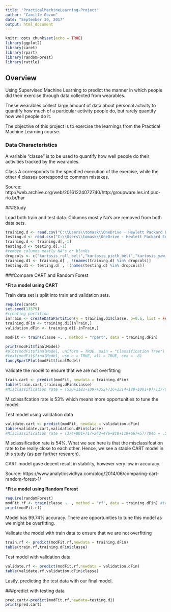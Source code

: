 ---
title: "PracticalMachineLearning-Project"
author: "Camille Gozun"
date: "September 30, 2017"
output: html_document
---

```{r setup, include=FALSE}
knitr::opts_chunk$set(echo = TRUE)
library(ggplot2)
library(caret)
library(rpart)
library(randomForest)
library(rattle)
```

## Overview

Using Supervised Machine Learning to predict the manner in which people did their exercise through data collected from wearables. 

These wearables collect large amount of data about personal activity to quantify how much of a particular activity people do, but rarely quantify how well people do it.

The objective of this project is to exercise the learnings from the Practical Machine Learning course.

### Data Characteristics

A variable "classe" is to be used to quantify how well people do their activities tracked by the wearables. 

Class A corresponds to the specified execution of the exercise, while the other 4 classes correspond to common mistakes. 

Source: http://web.archive.org/web/20161224072740/http:/groupware.les.inf.puc-rio.br/har

###Study

Load both train and test data. Columns mostly Na's are removed from both data sets. 
```{r}
training.d <- read.csv("C:\\Users\\tomask\\OneDrive - Hewlett Packard Enterprise\\A&DM R\\pml-training.csv", na.strings = c("NA",""))
testing.d <- read.csv("C:\\Users\\tomask\\OneDrive - Hewlett Packard Enterprise\\A&DM R\\pml-testing.csv",na.strings = c("NA",""))
training.d <- training.d[,-1]
testing.d <- testing.d[,-1]
#remove columns mostly NA's or blanks
dropcols <- c("kurtosis_roll_belt","kurtosis_picth_belt","kurtosis_yaw_belt","skewness_roll_belt","skewness_roll_belt.1","skewness_yaw_belt","max_roll_belt","max_picth_belt","max_yaw_belt","min_roll_belt","min_pitch_belt","min_yaw_belt","amplitude_roll_belt","amplitude_pitch_belt","amplitude_yaw_belt","var_total_accel_belt","avg_roll_belt","stddev_roll_belt","var_roll_belt","avg_pitch_belt","stddev_pitch_belt","var_pitch_belt","avg_yaw_belt","stddev_yaw_belt","var_yaw_belt","var_accel_arm","avg_roll_arm","stddev_roll_arm","var_roll_arm","avg_pitch_arm","stddev_pitch_arm","var_pitch_arm","avg_yaw_arm","stddev_yaw_arm","var_yaw_arm","kurtosis_roll_arm","kurtosis_picth_arm","kurtosis_yaw_arm","skewness_roll_arm","skewness_pitch_arm","skewness_yaw_arm","max_roll_arm","max_picth_arm","max_yaw_arm","min_roll_arm","min_pitch_arm","min_yaw_arm","amplitude_roll_arm","amplitude_pitch_arm","amplitude_yaw_arm","kurtosis_roll_dumbbell","kurtosis_picth_dumbbell","kurtosis_yaw_dumbbell","skewness_roll_dumbbell","skewness_pitch_dumbbell","skewness_yaw_dumbbell","max_roll_dumbbell","max_picth_dumbbell","max_yaw_dumbbell","min_roll_dumbbell","min_pitch_dumbbell","min_yaw_dumbbell","amplitude_roll_dumbbell","amplitude_pitch_dumbbell","amplitude_yaw_dumbbell","var_accel_dumbbell","avg_roll_dumbbell","stddev_roll_dumbbell","var_roll_dumbbell","avg_pitch_dumbbell","stddev_pitch_dumbbell","var_pitch_dumbbell","avg_yaw_dumbbell","stddev_yaw_dumbbell","var_yaw_dumbbell","kurtosis_roll_forearm","kurtosis_picth_forearm","kurtosis_yaw_forearm","skewness_roll_forearm","skewness_pitch_forearm","skewness_yaw_forearm","max_roll_forearm","max_picth_forearm","max_yaw_forearm","min_roll_forearm","min_pitch_forearm","min_yaw_forearm","amplitude_roll_forearm","amplitude_pitch_forearm","amplitude_yaw_forearm","var_accel_forearm","avg_roll_forearm","stddev_roll_forearm","var_roll_forearm","avg_pitch_forearm","stddev_pitch_forearm","var_pitch_forearm","avg_yaw_forearm","stddev_yaw_forearm","var_yaw_forearm")
training.d1 <- training.d[ , !(names(training.d) %in% dropcols)]
testing.d1 <- testing.d[ , !(names(testing.d) %in% dropcols)]
```

###Compare CART and Random Forest

***Fit a model using CART**

Train data set is split into train and validation sets.

```{r}
require(caret)
set.seed(13579)
#creating partition
inTrain <- createDataPartition(y = training.d1$classe, p=0.6, list = FALSE)
training.dFin <- training.d1[inTrain,]
validation.dFin <- training.d1[-inTrain,]

modFit <- train(classe ~. , method = "rpart", data = training.dFin)

print(modFit$finalModel)
#plot(modFit$finalModel, uniform = TRUE, main = "Classification Tree")
#text(modFit$finalModel, use.n = TRUE, all = TRUE, cex = .8)
fancyRpartPlot(modFit$finalModel)

```

Validate the model to ensure that we are not overfitting
```{r}
train.cart <- predict(modFit, newdata = training.dFin)
table(train.cart,training.dFin$classe)
#Misclassification rate = (530+1182+1097+352+716+1214+189+1001+9)/11776 = 10501/11776 = .5341
```
Misclassifcation rate is 53% which means more opportunities to tune the model.

Test model using validation data
```{r}
validate.cart <- predict(modFit, newdata = validation.dFin)
table(validate.cart,validation.dFin$classe)
#Misclassification rate = (374+801+717+242+476+810+119+667+5)/7846 = .5367
```
Misclassification rate is 54%. What we see here is that the misclassifcation rate to be really close to each other. Hence, we see a stable CART model in this study (as per further research).

CART model gave decent result in stability, however very low in accuracy.

Source: https://www.analyticsvidhya.com/blog/2014/06/comparing-cart-random-forest-1/

***Fit a model using Random Forest**
```{r}
require(randomForest)
modFit.rf <- train(classe ~. , method = "rf", data = training.dFin) #trControl=trainControl(method="cv",number=5), prox=TRUE, allowParallel=TRUE)
print(modFit.rf)
```
Model has 99.74% accuracy. There are opportunities to tune this model as we might be overfitting.

Validate the model with train data to ensure that we are not overfitting
```{r}
train.rf <- predict(modFit.rf,newdata = training.dFin)
table(train.rf,training.dFin$classe)
```

Test model with validation data
```{r}
validate.rf <- predict(modFit.rf,newdata = validation.dFin)
table(validate.rf,validation.dFin$classe)
```

Lastly, predicting the test data with our final model.

###predict with testing data
```{r}
pred.cart<-predict(modFit.rf,newdata=testing.d1)
print(pred.cart)
```

